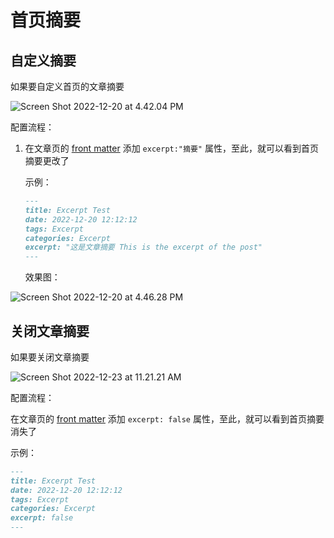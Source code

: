 # 首页摘要

## 自定义摘要

如果要自定义首页的文章摘要

![Screen Shot 2022-12-20 at 4.42.04 PM](https://evan.beee.top/img/Screen%20Shot%202022-12-20%20at%204.42.04%20PM.png)

配置流程：

1. 在文章页的 [front matter](https://hexo.io/docs/front-matter.html) 添加 `excerpt:"摘要"` 属性，至此，就可以看到首页摘要更改了

    示例：

    ```markdown
    ---
    title: Excerpt Test
    date: 2022-12-20 12:12:12
    tags: Excerpt
    categories: Excerpt
    excerpt: "这是文章摘要 This is the excerpt of the post"
    ---
    ```

    效果图：

![Screen Shot 2022-12-20 at 4.46.28 PM](https://evan.beee.top/img/Screen%20Shot%202022-12-20%20at%204.46.28%20PM.png)

## 关闭文章摘要

如果要关闭文章摘要

![Screen Shot 2022-12-23 at 11.21.21 AM](https://evan.beee.top/img/Screen%20Shot%202022-12-23%20at%2011.21.21%20AM.png)

配置流程：

在文章页的 [front matter](https://hexo.io/docs/front-matter.html) 添加 `excerpt: false` 属性，至此，就可以看到首页摘要消失了

示例：

```markdown
---
title: Excerpt Test
date: 2022-12-20 12:12:12
tags: Excerpt
categories: Excerpt
excerpt: false
---
```
